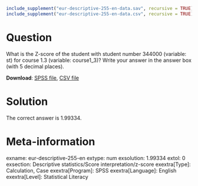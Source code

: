 ```{r, echo = FALSE, results = "hide"}
include_supplement("eur-descriptive-255-en-data.sav", recursive = TRUE)
include_supplement("eur-descriptive-255-en-data.csv", recursive = TRUE)
```

Question
========
What is the Z-score of the student with student number 344000 (variable: st) for course 1.3 (variable: course1_3)? Write your answer in the answer box (with 5 decimal places).

**Download**: [SPSS file](eur-descriptive-255-en-data.sav), [CSV file](eur-descriptive-255-en-data.csv)


Solution
========
The correct answer is 1.99334.


Meta-information
================
exname: eur-descriptive-255-en
extype: num
exsolution: 1.99334
extol: 0
exsection: Descriptive statistics/Score interpretation/z-score
exextra[Type]: Calculation, Case
exextra[Program]: SPSS
exextra[Language]: English
exextra[Level]: Statistical Literacy